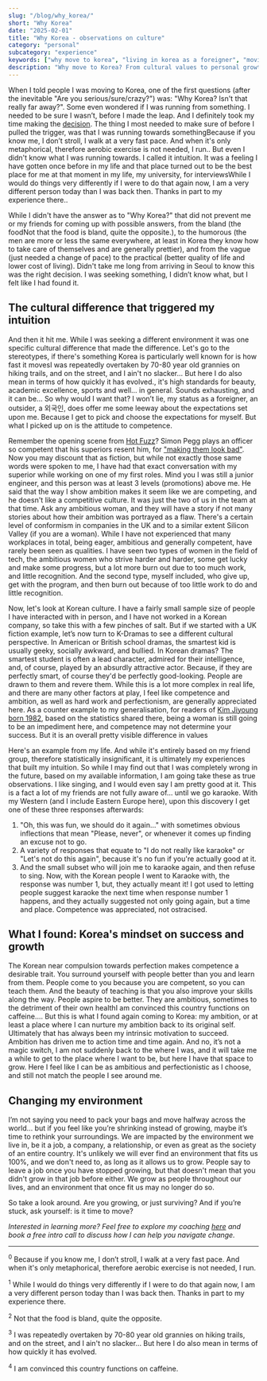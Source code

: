 ```yaml
---
slug: "/blog/why_korea/"
short: "Why Korea"
date: "2025-02-01"
title: "Why Korea - observations on culture"
category: "personal"
subcategory: "experience"
keywords: ["why move to korea", "living in korea as a foreigner", "moving to korea from the UK", "Romanian in korea", "korean cultural differences", "cultural differences in korea", "expat life in korea", "expat life", "immigrant life in korea", "immigrant life", "why korea attracts expats", "korean perfectionism", "western vs korean culture", "korean attitude towards success", "korean attitude towards competence", "korean ambition vs western mindset", "moving to korea"]
description: "Why move to Korea? From cultural values to personal growth, I reflect on how Korea rekindled my ambition and why this country feels like home."
---
```




When I told people I was moving to Korea, one of the first questions (after the inevitable "Are you serious/sure/crazy?") was: "Why Korea? Isn't that really far away?". Some even wondered if I was running from something. I needed to be sure I wasn’t, before I made the leap. And I definitely took my time making the [decision](/blog/decisions/). The thing I most needed to make sure of before I pulled the trigger, was that I was running towards something<Footnote presentation="0">Because if you know me, I don’t stroll, I walk at a very fast pace. And when it's only metaphorical, therefore aerobic exercise is not needed, I run.</Footnote>. But even I didn't know what I was running towards. I called it intuition. It was a feeling I have gotten once before in my life and that place turned out to be the best place for me at that moment in my life, my university, for interviews<Footnote presentation="1">While I would do things very differently if I were to do that again now, I am a very different person today than I was back then. Thanks in part to my experience there.</Footnote>.

While I didn't have the answer as to "Why Korea?" that did not prevent me or my friends for coming up with possible answers, from the bland (the food<Footnote presentation="2">Not that the food is bland, quite the opposite.</Footnote>), to the humorous (the men are more or less the same everywhere, at least in Korea they know how to take care of themselves and are generally prettier), and from the vague (just needed a change of pace) to the practical (better quality of life and lower cost of living). Didn't take me long from arriving in Seoul to know this was the right decision. I was seeking something, I didn’t know what, but I felt like I had found it. 

## The cultural difference that triggered my intuition

And then it hit me. While I was seeking a different environment it was one specific cultural difference that made the difference. Let's go to the stereotypes, if there's something Korea is particularly well known for is how fast it moves<Footnote presentation="3">I was repeatedly overtaken by 70-80 year old grannies on hiking trails, and on the street, and I ain't no slacker... But here I do also mean in terms of how quickly it has evolved.</Footnote>, it's high standards for beauty, academic excellence, sports and well... in general. Sounds exhausting, and it can be... So why would I want that? I won’t lie, my status as a foreigner, an outsider, a 외국인, does offer me some leeway about the expectations set upon me. Because I get to pick and choose the expectations for myself. But what I picked up on is the attitude to competence. 

Remember the opening scene from [Hot Fuzz](https://www.imdb.com/title/tt0425112/)? Simon Pegg plays an officer so competent that his superiors resent him, for ["making them look bad"](https://www.youtube.com/shorts/Y9YtTLVqxXM). Now you may discount that as fiction, but while not exactly those same words were spoken to me, I have had that exact conversation with my superior while working on one of my first roles. Mind you I was still a junior engineer, and this person was at least 3 levels (promotions) above me. He said that the way I show ambition makes it seem like we are competing, and he doesn't like a competitive culture. It was just the two of us in the team at that time. Ask any ambitious woman, and they will have a story if not many stories about how their ambition was portrayed as a flaw. There's a certain level of conformism in companies in the UK and to a similar extent Silicon Valley (if you are a woman). While I have not experienced that many workplaces in total, being eager, ambitious and generally competent, have rarely been seen as qualities. I have seen two types of women in the field of tech, the ambitious women who strive harder and harder, some get lucky and make some progress, but a lot more burn out due to too much work, and little recognition. And the second type, myself included, who give up, get with the program, and then burn out because of too little work to do and little recognition. 

Now, let's look at Korean culture. I have a fairly small sample size of people I have interacted with in person, and I have not worked in a Korean company, so take this with a few pinches of salt. But if we started with a UK fiction example, let’s now turn to K-Dramas to see a different cultural perspective. In American or British school dramas, the smartest kid is usually geeky, socially awkward, and bullied. In Korean dramas? The smartest student is often a lead character, admired for their intelligence, and, of course, played by an absurdly attractive actor. Because, if they are perfectly smart, of course they'd be perfectly good-looking. People are drawn to them and revere them. While this is a lot more complex in real life, and there are many other factors at play, I feel like competence and ambition, as well as hard work and perfectionism, are generally appreciated here. As a counter example to my generalisation, for readers of [Kim Jiyoung born 1982](https://www.goodreads.com/book/show/46041199-kim-jiyoung-born-1982), based on the statistics shared there, being a woman is still going to be an impediment here, and competence may not determine your success. But it is an overall pretty visible difference in values 

Here's an example from my life. And while it's entirely based on my friend group, therefore statistically insignificant, it is ultimately my experiences that built my intuition. So while I may find out that I was completely wrong in the future, based on my available information, I am going take these as true observations. I like singing, and I would even say I am pretty good at it. This is a fact a lot of my friends are not fully aware of… until we go karaoke. With my Western (and I include Eastern Europe here), upon this discovery I get one of these three responses afterwards: 
1. "Oh, this was fun, we should do it again..." with sometimes obvious inflections that mean "Please, never", or whenever it comes up finding an excuse not to go. 
2. A variety of responses that equate to "I do not really like karaoke" or "Let's not do this again", because it's no fun if you're actually good at it. 
3. And the small subset who will join me to karaoke again, and then refuse to sing.
Now, with the Korean people I went to Karaoke with, the response was number 1, but, they actually meant it! I got used to letting people suggest karaoke the next time when response number 1 happens, and they actually suggested not only going again, but a time and place. Competence was appreciated, not ostracised.

## What I found: Korea's mindset on success and growth

The Korean near compulsion towards perfection makes competence a desirable trait. You surround yourself with people better than you and learn from them. People come to you because you are competent, so you can teach them. And the beauty of teaching is that you also improve your skills along the way. People aspire to be better. They are ambitious, sometimes to the detriment of their own health<Footnote presentation="4">I am convinced this country functions on caffeine.</Footnote>... But this is what I found again coming to Korea: my ambition, or at least a place where I can nurture my ambition back to its original self. Ultimately that has always been my intrinsic motivation to succeed. Ambition has driven me to action time and time again. And no, it’s not a magic switch, I am not suddenly back to the where I was, and it will take me a while to get to the place where I want to be, but here I have that space to grow. Here I feel like I can be as ambitious and perfectionistic as I choose, and still not match the people I see around me.

## Changing my environment

I’m not saying you need to pack your bags and move halfway across the world… but if you feel like you’re shrinking instead of growing, maybe it’s time to rethink your surroundings. We are impacted by the environment we live in, be it a job, a company, a relationship, or even as great as the society of an entire country. It's unlikely we will ever find an environment that fits us 100%, and we don't need to, as long as it allows us to grow. People say to leave a job once you have stopped growing, but that doesn't mean that you didn't grow in that job before either. We grow as people throughout our lives, and an environment that once fit us may no longer do so.

So take a look around. Are you growing, or just surviving? And if you’re stuck, ask yourself: is it time to move?

_Interested in learning more? Feel free to explore my coaching [here](/coaching/) and book a free intro call to discuss how I can help you navigate change._


---

<sup>0</sup> Because if you know me, I don’t stroll, I walk at a very fast pace. And when it's only metaphorical, therefore aerobic exercise is not needed, I run.

<sup>1</sup> While I would do things very differently if I were to do that again now, I am a very different person today than I was back then. Thanks in part to my experience there.

<sup>2</sup> Not that the food is bland, quite the opposite.

<sup>3</sup> I was repeatedly overtaken by 70-80 year old grannies on hiking trails, and on the street, and I ain't no slacker... But here I do also mean in terms of how quickly it has evolved.

<sup>4</sup> I am convinced this country functions on caffeine.